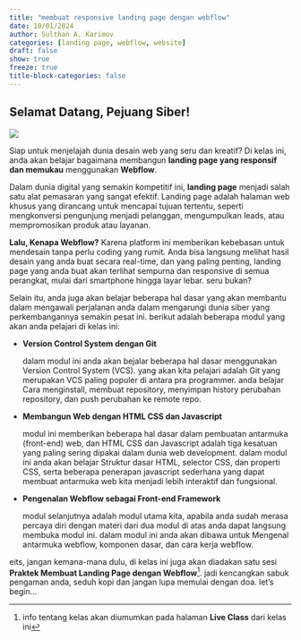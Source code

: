 ```yaml
---
title: "membuat responsive landing page dengan webflow"
date: 10/01/2024
author: Sulthan A. Karimov
categories: [landing page, webflow, website]
draft: false
show: true
freeze: true
title-block-categories: false
---
```

## Selamat Datang, Pejuang Siber! 

![](img/pendahuluan.png){fig-align="center"}

Siap untuk menjelajah dunia desain web yang seru dan kreatif? Di kelas ini, anda akan belajar bagaimana membangun **landing page yang responsif dan memukau** menggunakan **Webflow**. 

Dalam dunia digital yang semakin kompetitif ini, **landing page** menjadi salah satu alat pemasaran yang sangat efektif. Landing page adalah halaman web khusus yang dirancang untuk mencapai tujuan tertentu, seperti mengkonversi pengunjung menjadi pelanggan, mengumpulkan leads, atau mempromosikan produk atau layanan.

**Lalu, Kenapa Webflow?** Karena platform ini memberikan kebebasan untuk mendesain tanpa perlu coding yang rumit. Anda bisa langsung melihat hasil desain yang anda buat secara real-time, dan yang paling penting, landing page yang anda buat akan terlihat sempurna dan responsive di semua perangkat, mulai dari smartphone hingga layar lebar. seru bukan?

Selain itu, anda juga akan belajar beberapa hal dasar yang akan membantu dalam mengawali perjalanan anda dalam mengarungi dunia siber yang perkembangannya semakin pesat ini. berikut adalah beberapa modul yang akan anda pelajari di kelas ini:

* **Version Control System dengan Git** 

  dalam modul ini anda akan bejalar beberapa hal dasar menggunakan Version Control System (VCS). yang akan kita pelajari adalah Git yang merupakan VCS paling populer di antara pra programmer. anda belajar Cara menginstall, membuat repository, menyimpan history perubahan repository, dan push perubahan ke remote repo.

* **Membangun Web dengan HTML CSS dan Javascript** 

  modul ini memberikan beberapa hal dasar dalam pembuatan antarmuka (front-end) web, dan HTML CSS dan Javascript adalah tiga kesatuan yang paling sering dipakai dalam dunia web development. dalam modul ini anda akan belajar Struktur dasar HTML, selector CSS, dan properti CSS, serta beberapa penerapan javascript sederhana yang dapat membuat antarmuka web kita menjadi lebih interaktif dan fungsional.

* **Pengenalan Webflow sebagai Front-end Framework**

  modul selanjutnya adalah modul utama kita, apabila anda sudah merasa percaya diri dengan materi dari dua modul di atas anda dapat langsung membuka modul ini. dalam modul ini anda akan dibawa untuk Mengenal antarmuka webflow, komponen dasar, dan cara kerja webflow.

eits, jangan kemana-mana dulu, di kelas ini juga akan diadakan satu sesi **Praktek Membuat Landing Page dengan Webflow**[^info]. jadi kencangkan sabuk pengaman anda, seduh kopi dan jangan lupa memulai dengan doa. let's begin...

[^info]: info tentang kelas akan diumumkan pada halaman **Live Class** dari kelas ini
